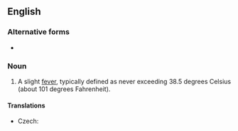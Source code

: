==English==
{{wikipedia}}

===Alternative forms===
* {{l|en|low grade fever}}

===Noun===
{{en-noun|head=[[low]]-[[grade]] [[fever]]}}

# {{label|en|medicine}} A slight [[fever]], typically defined as never exceeding 38.5 degrees Celsius (about 101 degrees Fahrenheit).

====Translations====
{{trans-top|slight fever}}
* Czech: {{t|cs|subfebrilie|f}}
{{trans-mid}}
{{trans-bottom}}